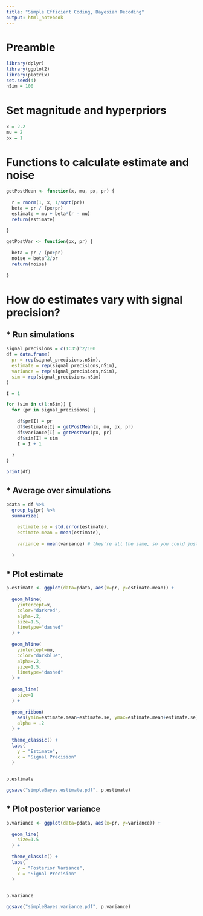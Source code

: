 ```yaml
---
title: "Simple Efficient Coding, Bayesian Decoding"
output: html_notebook
---
```


# Preamble

```r

library(dplyr)
library(ggplot2)
library(plotrix)
set.seed(4)
nSim = 100

```

# Set magnitude and hyperpriors

```r

x = 2.2
mu = 2
px = 1

```

# Functions to calculate estimate and noise

```r

getPostMean <- function(x, mu, px, pr) {
  
  r = rnorm(1, x, 1/sqrt(pr))
  beta = pr / (px+pr)
  estimate = mu + beta*(r - mu)
  return(estimate)
  
}

getPostVar <- function(px, pr) {
  
  beta = pr / (px+pr)
  noise = beta^2/pr
  return(noise)
  
}

```

# How do estimates vary with signal precision?

## * Run simulations

```r

signal_precisions = c(1:35)^2/100
df = data.frame(
  pr = rep(signal_precisions,nSim), 
  estimate = rep(signal_precisions,nSim),
  variance = rep(signal_precisions,nSim),
  sim = rep(signal_precisions,nSim)
)

I = 1

for (sim in c(1:nSim)) {
  for (pr in signal_precisions) {
  
    df$pr[I] = pr
    df$estimate[I] = getPostMean(x, mu, px, pr)
    df$variance[I] = getPostVar(px, pr)
    df$sim[I] = sim
    I = I + 1
    
  }
}

print(df)

```

## * Average over simulations

```r

pdata = df %>%
  group_by(pr) %>%
  summarize(
    
    estimate.se = std.error(estimate),
    estimate.mean = mean(estimate),
    
    variance = mean(variance) # they're all the same, so you could just as well use first(), last(), etc...
    
  )

```

## * Plot estimate

```r

p.estimate <- ggplot(data=pdata, aes(x=pr, y=estimate.mean)) +
  
  geom_hline(
    yintercept=x,
    color="darkred",
    alpha=.2,
    size=1.5,
    linetype="dashed"
  ) +
  
  geom_hline(
    yintercept=mu,
    color="darkblue",
    alpha=.2,
    size=1.5,
    linetype="dashed"
  ) +
  
  geom_line(
    size=1
  ) +
  
  geom_ribbon(
    aes(ymin=estimate.mean-estimate.se, ymax=estimate.mean+estimate.se),
    alpha = .2
  ) +
  
  theme_classic() +
  labs(
    y = "Estimate",
    x = "Signal Precision"
  )
  

p.estimate

ggsave("simpleBayes.estimate.pdf", p.estimate)

```

## * Plot posterior variance

```r

p.variance <- ggplot(data=pdata, aes(x=pr, y=variance)) +
  
  geom_line(
    size=1.5
  ) +
  
  theme_classic() +
  labs(
    y = "Posterior Variance",
    x = "Signal Precision"
  )
  

p.variance

ggsave("simpleBayes.variance.pdf", p.variance)

```

